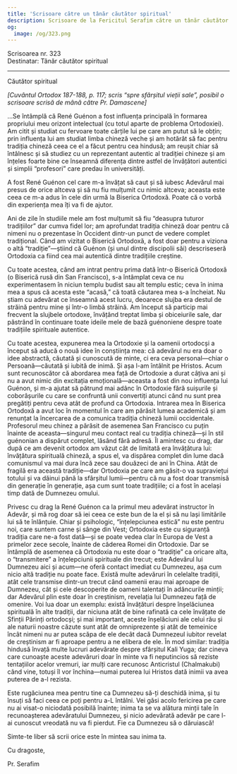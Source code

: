 ```yaml
---
title: 'Scrisoare către un tânăr căutător spiritual'
description: Scrisoare de la Fericitul Serafim către un tânăr căutător spiritual.
og:
  image: /og/323.png
---
```


<div style={{textAlign:'right', fontFamily:'monospace'}}>Scrisoarea nr. 323</div>
<div style={{textAlign:'left', fontFamily:'monospace'}}>Destinatar: Tânăr căutător spiritual</div>

---

Căutător spiritual

*[Cuvântul Ortodox 187-188, p. 117; scris “spre sfârșitul vieții sale”, posibil o scrisoare scrisă de mână către Pr. Damascene]*

…Se întâmplă că René Guénon a fost influența principală în formarea propriului meu orizont intelectual (cu totul aparte de problema Ortodoxiei). Am citit și studiat cu fervoare toate cărțile lui pe care am putut să le obțin; prin influența lui am studiat limba chineză veche și am hotărât să fac pentru tradiția chineză ceea ce el a făcut pentru cea hindusă; am reușit chiar să întâlnesc și să studiez cu un reprezentant autentic al tradiției chineze și am înțeles foarte bine ce înseamnă diferența dintre astfel de învățători autentici și simplii “profesori” care predau în universități.

A fost René Guénon cel care m-a învățat să caut și să iubesc Adevărul mai presus de orice altceva și să nu fiu mulțumit cu nimic altceva; aceasta este ceea ce m-a adus în cele din urmă la Biserica Ortodoxă. Poate că o vorbă din experiența mea îți va fi de ajutor.

Ani de zile în studiile mele am fost mulțumit să fiu “deasupra tuturor tradițiilor” dar cumva fidel lor; am aprofundat tradiția chineză doar pentru că nimeni nu o prezentase în Occident dintr-un punct de vedere complet tradițional. Când am vizitat o Biserică Ortodoxă, a fost doar pentru a viziona o altă “tradiție”—știind că Guénon (și unul dintre discipolii săi) descriseseră Ortodoxia ca fiind cea mai autentică dintre tradițiile creștine.

Cu toate acestea, când am intrat pentru prima dată într-o Biserică Ortodoxă (o Biserică rusă din San Francisco), s-a întâmplat ceva ce nu experimentasem în niciun templu budist sau alt templu estic; ceva în inima mea a spus că acesta este “acasă,” că toată căutarea mea s-a încheiat. Nu știam cu adevărat ce înseamnă acest lucru, deoarece slujba era destul de străină pentru mine și într-o limbă străină. Am început să particip mai frecvent la slujbele ortodoxe, învățând treptat limba și obiceiurile sale, dar păstrând în continuare toate ideile mele de bază guénoniene despre toate tradițiile spirituale autentice.

Cu toate acestea, expunerea mea la Ortodoxie și la oamenii ortodocși a început să aducă o nouă idee în conștiința mea: că adevărul nu era doar o idee abstractă, căutată și cunoscută de minte, ci era ceva personal—chiar o Persoană—căutată și iubită de inimă. Și așa l-am întâlnit pe Hristos. Acum sunt recunoscător că abordarea mea față de Ortodoxie a durat câțiva ani și nu a avut nimic din excitația emoțională—aceasta a fost din nou influența lui Guénon, și m-a ajutat să pătrund mai adânc în Ortodoxie fără suișurile și coborâșurile cu care se confruntă unii convertiți atunci când nu sunt prea pregătiți pentru ceva atât de profund ca Ortodoxia. Intrarea mea în Biserica Ortodoxă a avut loc în momentul în care am părăsit lumea academică și am renunțat la încercarea de a comunica tradiția chineză lumii occidentale. Profesorul meu chinez a părăsit de asemenea San Francisco cu puțin înainte de aceasta—singurul meu contact real cu tradiția chineză—și în stil guénonian a dispărut complet, lăsând fără adresă. Îl amintesc cu drag, dar după ce am devenit ortodox am văzut cât de limitată era învățătura lui: învățătura spirituală chineză, a spus el, va dispărea complet din lume dacă comunismul va mai dura încă zece sau douăzeci de ani în China. Atât de fragilă era această tradiție—dar Ortodoxia pe care am găsit-o va supraviețui totului și va dăinui până la sfârșitul lumii—pentru că nu a fost doar transmisă din generație în generație, așa cum sunt toate tradițiile; ci a fost în același timp dată de Dumnezeu omului.

Privesc cu drag la René Guénon ca la primul meu adevărat instructor în Adevăr, și mă rog doar să iei ceea ce este bun de la el și să nu lași limitările lui să te înlănțuie. Chiar și psihologic, “înțelepciunea estică” nu este pentru noi, care suntem carne și sânge din Vest; Ortodoxia este cu siguranță tradiția care ne-a fost dată—și se poate vedea clar în Europa de Vest a primelor zece secole, înainte de căderea Romei din Ortodoxie. Dar se întâmplă de asemenea că Ortodoxia nu este doar o “tradiție” ca oricare alta, o “transmitere” a înțelepciunii spirituale din trecut; este Adevărul lui Dumnezeu aici și acum—ne oferă contact imediat cu Dumnezeu, așa cum nicio altă tradiție nu poate face. Există multe adevăruri în celelalte tradiții, atât cele transmise dintr-un trecut când oamenii erau mai aproape de Dumnezeu, cât și cele descoperite de oameni talentați în adâncurile minții; dar Adevărul plin este doar în creștinism, revelația lui Dumnezeu față de omenire. Voi lua doar un exemplu: există învățături despre înșelăciunea spirituală în alte tradiții, dar niciuna atât de bine rafinată ca cele învățate de Sfinții Părinți ortodocși; și mai important, aceste înșelăciuni ale celui rău și ale naturii noastre căzute sunt atât de omniprezente și atât de temeinice încât nimeni nu ar putea scăpa de ele decât dacă Dumnezeul iubitor revelat de creștinism ar fi aproape pentru a ne elibera de ele. În mod similar: tradiția hindusă învață multe lucruri adevărate despre sfârșitul Kali Yuga; dar cineva care cunoaște aceste adevăruri doar în minte va fi neputincios să reziste tentațiilor acelor vremuri, iar mulți care recunosc Anticristul (Chalmakubi) când vine, totuși îl vor închina—numai puterea lui Hristos dată inimii va avea puterea de a-l rezista.

Este rugăciunea mea pentru tine ca Dumnezeu să-ți deschidă inima, și tu însuți să faci ceea ce poți pentru a-L întâlni. Vei găsi acolo fericirea pe care nu ai visat-o niciodată posibilă înainte; inima ta se va alătura minții tale în recunoașterea adevăratului Dumnezeu, și nicio adevărată adevăr pe care l-ai cunoscut vreodată nu va fi pierdut. Fie ca Dumnezeu să o dăruiască!

Simte-te liber să scrii orice este în mintea sau inima ta.

Cu dragoste,

Pr. Serafim
